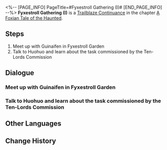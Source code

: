 <%-- [PAGE_INFO]
PageTitle=#Fyxestroll Gathering (I)#
[END_PAGE_INFO] --%>
{{Stub|Dialogue, characters, and location(s)}}
{{Mission Infobox
|id            = 8015191
|title         = 
|image         = Mission Fyxestroll Gathering (I).png
|type          = Continuance
|event_name    = 
|chapter       = A Foxian Tale of the Haunted
|requirements  = 
* [[Trailblaze Continuance]] ''[[Sojourners' Ghastly Reverie]]'' completed
* Reach phase 1 in [[A Foxian Tale of the Haunted]]
|summary       = Summoned by the Ten-Lords Commission, you have established the "Ten-Lords Commission Special Operations Team for the Heliobi Containment Breach Incident."<br />Now, you need to collect clues about the escaped heliobi from the Ghostly Grove.
|characters    = <!--characters that appear in this mission-->
|startLocation = <!--location as it intially appears on the mission screen-->
|world         = <!--i.e. Penacony-->
|area          = <!--i.e. A Child's Dream-->
|prev          = 
|next          = Twins
|exp           = 
|credits       = 
|stellarJade   = 
|other         = 
}}
'''Fyxestroll Gathering (I)''' is a [[Trailblaze Continuance]] in the chapter [[A Foxian Tale of the Haunted]].

==Steps==
# Meet up with Guinaifen in Fyxestroll Garden
# Talk to Huohuo and learn about the task commissioned by the Ten-Lords Commission

<!--
==Gameplay Notes==

--><!--
==Trial Character==

-->
==Dialogue==
{{Stub Dialogue}}
{{Dialogue Start}}
:{{tx}}
{{Dialogue End}}

===Meet up with Guinaifen in Fyxestroll Garden===
{{Mission Description|type=continuance|location=<!--to be added-->|update|The harrowing adventure in Fyxestroll Garden is an experience you hesitate to recount, but you simply cannot escape the mischievous hand of fate. Your next adventure begins with your blind faith in Little Gui's message, just as it did before.}}
{{Dialogue Start}}
:{{tx}}
{{Dialogue End}}

===Talk to Huohuo and learn about the task commissioned by the Ten-Lords Commission===
{{Mission Description|type=continuance|location=<!--to be added-->|update|When you arrive at Fyxestroll Garden, a ghost-hunting squad is already assembled &mdash; organized under the grace of the Ten-Lords Commission, no less. Guinaifen intends to find information about escaped heliobi using the most prominent website on supernatural phenomena on the Xianzhou Luofu. Could this be the beginning of yet another tumultuous adventure?}}
{{Dialogue Start}}
:{{tx}}
{{Dialogue End}}

==Other Languages==
{{Other Languages
|en   = Fyxestroll Gathering (I)
|zhs  = 绥园聚首•其一
|zht  = 綏園聚首•其一
|ja   = 綏園の集い・其の一
|ko   = 유원에서의 회합•1
|es   = Reunión en el Jardín del Sosiego I
|fr   = Réunion au Jardin de vulpeflâne I
|ru   = Встреча в Саду безмятежности I
|th   = สวนเฮี้ยนแดนสงัด 1
|vi   = Tập Hợp Tại Khu Vườn Tĩnh Mịch 1
|de   = Versammlung im Fuchsfeengarten I
|id   = Pertemuan Fyxestroll Garden 1
|pt   = Encontro Flamavulpe (I)
}}

==Change History==
{{Change History|1.5}}
